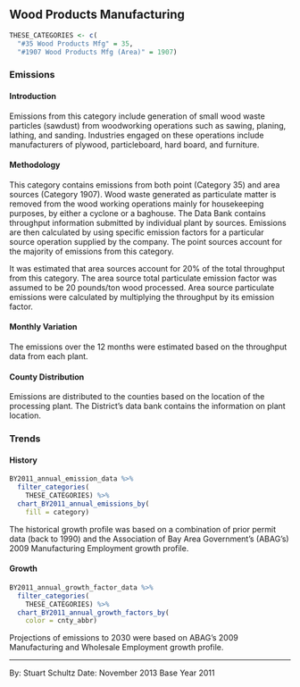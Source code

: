 ## Wood Products Manufacturing

```r
THESE_CATEGORIES <- c(
  "#35 Wood Products Mfg" = 35,
  "#1907 Wood Products Mfg (Area)" = 1907)
```

### Emissions

#### Introduction {-}

Emissions from this category include generation of small wood waste particles (sawdust) from woodworking operations such as sawing, planing, lathing, and sanding. Industries engaged on these operations include manufacturers of plywood, particleboard, hard board, and furniture.

#### Methodology {-}

This category contains emissions from both point (Category 35) and area sources (Category 1907). Wood waste generated as particulate matter is removed from the wood working operations mainly for housekeeping purposes, by either a cyclone or a baghouse. The Data Bank contains throughput information submitted by individual plant by sources. Emissions are then calculated by using specific emission factors for a particular source operation supplied by the company. The point sources account for the majority of emissions from this category.

It was estimated that area sources account for 20% of the total throughput from this category. The area source total particulate emission factor was assumed to be 20 pounds/ton wood processed. Area source particulate emissions were calculated by multiplying the throughput by its emission factor.

#### Monthly Variation

The emissions over the 12 months were estimated based on the throughput data from each plant.

#### County Distribution

Emissions are distributed to the counties based on the location of the processing plant. The District’s data bank contains the information on plant location.

### Trends

#### History {-}

```r
BY2011_annual_emission_data %>%
  filter_categories(
    THESE_CATEGORIES) %>%
  chart_BY2011_annual_emissions_by(
    fill = category) 
```

The historical growth profile was based on a combination of prior permit data (back to 1990) and the Association of Bay Area Government’s (ABAG’s) 2009 Manufacturing Employment growth profile.

#### Growth {-}

```r
BY2011_annual_growth_factor_data %>%
  filter_categories(
    THESE_CATEGORIES) %>%
  chart_BY2011_annual_growth_factors_by(
    color = cnty_abbr) 
```

Projections of emissions to 2030 were based on ABAG’s 2009 Manufacturing and Wholesale Employment growth profile.

***

By: Stuart Schultz 
Date: November 2013 
Base Year 2011
